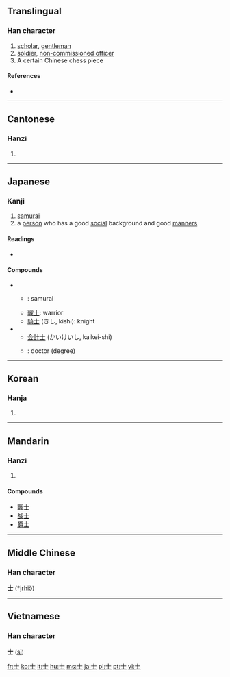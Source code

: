 {{see|土}}
==Translingual==
{{Han stroke|[[Image:士-order.gif]]}}

===Han character===
{{Han char|rn=33|rad=士|as=00|sn=3|four=4010<sub>0</sub>|canj=十一 (JM)|ids=⿱[[十]][[一]]}}

# [[scholar]], [[gentleman]]
# [[soldier]], [[non-commissioned officer]]
# A certain Chinese chess piece

====References====
* {{Han ref|kx=0242.380|dkj=05638|dj=0482.380|hdz=10416.010|uh=58EB|ud=22763|bh=A468|bd=42088}}

----

==Cantonese==

===Hanzi===
{{yue-hanzi|jyut=|y=si6}}

# {{defn|Cantonese}}

----

==Japanese==

===Kanji===
{{ja-kanji|grade=4|rs=士00}}

# [[samurai]]
# a [[person]] who has a good [[social]] background and good [[manner]]s

====Readings====
* {{ja-readings|on=[[し]] (shi), [[じ]] (ji)|kun=[[さむらい]] (samurai), [[つかさ]] (tsukasa)}}

====Compounds====
* {{sense|samurai}}
** {{t+|ja|武士|tr=bushi|sc=Jpan}}: samurai
** [[戦士]]: warrior
** [[騎士]] (きし, kishi): knight
* {{sense|person who has a good social background}}
** [[会計士]] (かいけいし, kaikei-shi)
** {{t-|ja|博士|tr=hakase|sc=Jpan}}: doctor (degree)

----

==Korean==

===Hanja===
{{ko-hanja|hangeul=사|rv=sa|mr=sa}}

# {{defn|Korean}}

----

==Mandarin==

===Hanzi===
{{cmn-hanzi|pin=[[shì]] ([[shi4]])|wg=shih<sup>4</sup>}}

# {{defn|Mandarin}}

====Compounds====
* [[戰士]]
* [[战士]]
* [[爵士]]

----

==Middle Chinese==
===Han character===
'''士''' (*[[jrhiə̌]])<!--asterisk indicates that this is a reconstructed pronuciation-->

----

==Vietnamese==
===Han character===
'''士''' ([[sĩ]])

[[fr:士]]
[[ko:士]]
[[it:士]]
[[hu:士]]
[[ms:士]]
[[ja:士]]
[[pl:士]]
[[pt:士]]
[[vi:士]]